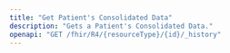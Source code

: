 ```yaml
---
title: "Get Patient's Consolidated Data"
description: "Gets a Patient's Consolidated Data."
openapi: "GET /fhir/R4/{resourceType}/{id}/_history"
---
```


<!-- ## Path Params

<ParamField path="id" type="string" required>
  The ID of the Patient.
</ParamField>

## Query Params

<ParamField query="resources" type="string">
  List of FHIR resources to be returned with the patient
</ParamField>

## Response

<Snippet file="patient-response.mdx" />

<ResponseExample>

```javascript Metriport SDK
import { MetriportMedicalApi } from "@metriport/api";

const metriport = new MetriportMedicalApi("YOUR_API_KEY");

const patient = await metriport.getPatient("2.16.840.1.113883.3.666.777");
```

</ResponseExample>

<Snippet file="patient-response-json.mdx" /> -->

